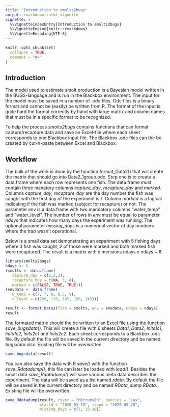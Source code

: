```yaml
---
title: "Introduction to smolts2bugs"
output: rmarkdown::html_vignette
vignette: >
  %\VignetteIndexEntry{Introduction to smolts2bugs}
  %\VignetteEngine{knitr::rmarkdown}
  %\VignetteEncoding{UTF-8}
---
```


```r
knitr::opts_chunk$set(
  collapse = TRUE,
  comment = "#>"
)
```



## Introduction
The model used to estimate smolt production is a Bayesian model written in the BUGS-language
and is run in the Blackbox environment. The input for the model must be saved in a number of
_.odc_ files. Odc files is a binary format and cannot be (easily) be written from R. The format of the input is quite hard the format correctly by hand with large matrix and column names that must be in a specific format to be recognized.

To help the process _smolts2bugs_ contains functions that can format capture/recapture data and save an Excel-file where each sheet corresponds to one Blackbox input file. The Blackbox .odc files can the be created by cut-n-paste between Excel and Blackbox.

## Workflow

The bulk of the work is done by the function format_Data2() that will create the matrix that should go into Data2_1group.odc. Step one is to create a data.frame where each row represents one fish. The data.frame *must* contain three manatory columns _capture_day_, _recapture_day_ and _marked_. Columns _capture_day_, _recapture_day_ are the day number the fish was caught with the
first day of the experiment is 1. Column _marked_ is a logical indicating if the fish was marked (subject for recapture) or not. The parameter _env_ is a data.frame with two mandatory columns "water_temp" and "water_level". The number of rows in _env_ must be equal to parameter _ndays_ that indicates how many days the experiment was running. The optional parameter _missing_days_ is a numerical vector of day numbers where the trap wasn't operational.

Below is a small data set demonstrating an experiment with 5 fishing days where 3 fish was caught, 2 of those were marked and both marked fish were recaptured. The result is a matrix with dimensions ndays x ndays + 6.

```r
library(smolts2bugs)
ndays <- 5
(smolts <- data.frame(
   capture_day = c(2,2,3),
   recapture_day = c(NA, 3, 4),
   marked = c(FALSE, TRUE, TRUE)))
(envdata <- data.frame(
   w_temp = c(7, 7, 8, 8.5, 9),
   w_level = c(100, 110, 105, 150, 145)))

result <- format_Data2(fish = smolts, env = envdata, ndays = ndays)
result
```
The formated matrix should the be written to an Excel file using the function _save_bugsdata()_. This will create a file with 6 sheets _Data1_, _Data2_, _Inits1c1_, _Inits1c2_, _Inits2c1_ and _Inits2c2_. Each sheet corresponds to a Blackbox .odc file. By default the file will be saved in the current directory and be named _bugsdata.xlsx_. Existing file will be overwritten.

```r
save_bugsdata(result)
```

You can also save the data with R _save()_ with the function _save_Rdatadump()_, this file can later be loaded with _load()_. Besides the smolt data _save_Rdatadump()_ will save various meta data describes the experiment. The data will be saved as a list named _rdata_. By default the file will be saved in the current directory and be named _RData_dump.RData_. Existing file will be overwritten.

```r
save_Rdatadump(result, river = "Mörrumsån", species = "Lax",
               startd = "2020-03-15", stopd = "2020-05-20",
               missing_days = c(7, 15:18))
```



